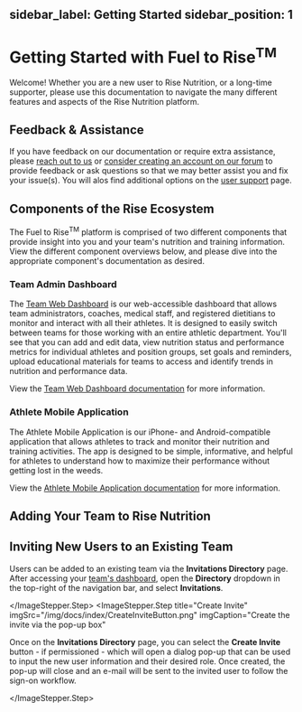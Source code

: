 sidebar_label: Getting Started
sidebar_position: 1
---


# Getting Started with Fuel to Rise<sup>TM</sup>

Welcome! Whether you are a new user to Rise Nutrition, or a long-time supporter, please use this
documentation to navigate the many different features and aspects of the Rise Nutrition platform.

## Feedback & Assistance

If you have feedback on our documentation or require extra assistance, please [reach out to us][contact] or
[consider creating an account on our forum][forum] to provide feedback or ask questions so that we may better assist you and fix your issue(s). You will alos find additional options on the [user support](https://docs.risenutrition.org/doc/support) page. 

## Components of the Rise Ecosystem

The Fuel to Rise<sup>TM</sup> platform is comprised of two different components that
provide insight into you and your team's nutrition and training information.
View the different component overviews below, and please dive into the appropriate component's
documentation as desired.

### Team Admin Dashboard

The [Team Web Dashboard](https://app.risenutrition.org/) is our web-accessible dashboard that allows team administrators, coaches, medical staff, and registered dietitians to monitor and interact with all their athletes. It is designed to easily switch between teams for those working with an entire athletic department. You'll see that you can add and edit data, view nutrition status and performance metrics for individual athletes and position groups, set goals and reminders, upload educational materials for teams to access and identify trends in nutrition and performance data.

View the [Team Web Dashboard documentation][dashboard] for more information.

### Athlete Mobile Application

The Athlete Mobile Application is our iPhone- and Android-compatible application that
allows athletes to track and monitor their nutrition and training activities. The app is designed to
be simple, informative, and helpful for athletes to understand how to maximize their performance
without getting lost in the weeds.

View the [Athlete Mobile Application documentation][mobile] for more information.

## Adding Your Team to Rise Nutrition


## Inviting New Users to an Existing Team

<ImageStepper>
  <ImageStepper.Step
    title="Navigate to Page"
    imgSrc="/img/docs/index/InvitationsDirectoryDropdown.png"
    imgCaption="Navigate to the Invitations Directory page"
  >

Users can be added to an existing team via the **Invitations Directory** page. After accessing
your [team's dashboard][dashboard], open the **Directory** dropdown in the top-right of the
navigation bar, and select **Invitations**.

  </ImageStepper.Step>
  <ImageStepper.Step
    title="Create Invite"
    imgSrc="/img/docs/index/CreateInviteButton.png"
    imgCaption="Create the invite via the pop-up box"
  >

Once on the **Invitations Directory** page, you can select the **Create Invite** button - 
if permissioned - which will open a dialog pop-up that can be used to input the new user
information and their desired role. Once created, the pop-up will close and an e-mail will
be sent to the invited user to follow the sign-on workflow.

  </ImageStepper.Step>
</ImageStepper>

[beta]: https://en.wikipedia.org/wiki/Software_release_life_cycle#Beta
[contact]: https://risenutrition.org/contact
[dashboard]: /docs/dashboard
[forum]: https://forum.risenutrition.org
[mobile]: /docs/mobile---


